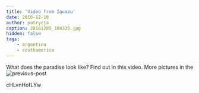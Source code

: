 ```yaml
---
title: 'Video from Iguazu'
date: 2016-12-10
author: patrycja
caption: 20161205_104325.jpg
hidden: false
tags: 
    - argentina
    - southamerica
---
```



What does the paradise look like? Find out in this video. More pictures in the ![previous-post](./iguazu)

<youtube>cHLvnHofLYw</youtube>